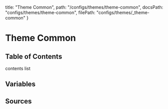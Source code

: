   title: "Theme Common",
  path: "/configs/themes/theme-common",
  docsPath: "configs/themes/theme-common",
  filePath: "configs/themes/_theme-common"
}


# Theme Common

## Table of Contents

contents list

## Variables

<PreviewVariablesSingle filePath={meta.filePath} viewCompiled={true} />

## Sources

<PreviewSources
  title={meta.title}
  docsPath={meta.docsPath}
  scssPath={meta.filePath}
/>
